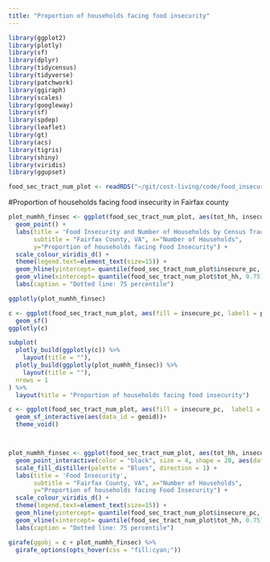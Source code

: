 ```yaml
---
title: "Proportion of households facing food insecurity"
---
```


```r
library(ggplot2)
library(plotly)
library(sf)
library(dplyr)
library(tidycensus)
library(tidyverse)
library(patchwork)
library(ggiraph)
library(scales)
library(googleway)
library(sf)
library(spdep)
library(leaflet)
library(gt)
library(acs)
library(tigris)
library(shiny)
library(viridis)
library(ggupset)
```

```r
food_sec_tract_num_plot <- readRDS("~/git/cost-living/code/food_insecurity/revised_food_insecurity/Fairfax/food_sec_tract_num_plot.RDS")

```

#Proportion of households facing food insecurity in Fairfax county

```r
plot_numhh_finsec <- ggplot(food_sec_tract_num_plot, aes(tot_hh, insecure_pc, colour = pumas, text = NAME)) + 
  geom_point() + 
  labs(title = 'Food Insecurity and Number of Households by Census Tracts', 
       subtitle = "Fairfax County, VA", x="Number of Households", 
       y="Proportion of households facing Food Insecurity") + 
  scale_colour_viridis_d() +
  theme(legend.text=element_text(size=15)) +
  geom_hline(yintercept= quantile(food_sec_tract_num_plot$insecure_pc, 0.75, na.rm = TRUE), linetype="dashed", color = "red") +
  geom_vline(xintercept= quantile(food_sec_tract_num_plot$tot_hh, 0.75), linetype="dashed", color = "red") + 
  labs(caption = "Dotted line: 75 percentile")

ggplotly(plot_numhh_finsec)

c <- ggplot(food_sec_tract_num_plot, aes(fill = insecure_pc, label1 = pumas, label_2 = NAME, geometry = geometry )) +
  geom_sf()
ggplotly(c)

subplot(
  plotly_build(ggplotly(c)) %>%
    layout(title = ""),
  plotly_build(ggplotly(plot_numhh_finsec)) %>%
    layout(title = ""),
  nrows = 1
) %>% 
  layout(title = "Proportion of households facing food insecurity")
```

```r
c <- ggplot(food_sec_tract_num_plot, aes(fill = insecure_pc,  label1 = pumas, label_2 = NAME, geometry = geometry )) +
  geom_sf_interactive(aes(data_id = geoid))+
  theme_void()



plot_numhh_finsec <- ggplot(food_sec_tract_num_plot, aes(tot_hh, insecure_pc, colour = pumas, text = NAME)) + 
  geom_point_interactive(color = "black", size = 4, shape = 20, aes(data_id = geoid)) +
  scale_fill_distiller(palette = "Blues", direction = 1) + 
  labs(title = 'Food Insecurity', 
       subtitle = "Fairfax County, VA", x="Number of Households", 
       y="Proportion of households facing Food Insecurity") + 
  scale_colour_viridis_d() +
  theme(legend.text=element_text(size=15)) +
  geom_hline(yintercept= quantile(food_sec_tract_num_plot$insecure_pc, 0.75, na.rm = TRUE), linetype="dashed", color = "red") +
  geom_vline(xintercept= quantile(food_sec_tract_num_plot$tot_hh, 0.75), linetype="dashed", color = "red") + 
  labs(caption = "Dotted line: 75 percentile")

girafe(ggobj = c + plot_numhh_finsec) %>%
  girafe_options(opts_hover(css = "fill:cyan;"))
```
